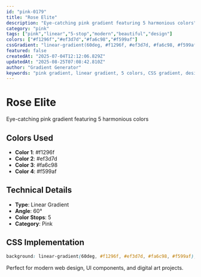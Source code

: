 ```yaml
---
id: "pink-0179"
title: "Rose Elite"
description: "Eye-catching pink gradient featuring 5 harmonious colors"
category: "pink"
tags: ["pink","linear","5-stop","modern","beautiful","design"]
colors: ["#f1296f","#ef3d7d","#fa6c98","#f599af"]
cssGradient: "linear-gradient(60deg, #f1296f, #ef3d7d, #fa6c98, #f599af)"
featured: false
createdAt: "2025-07-04T12:12:06.829Z"
updatedAt: "2025-08-25T07:08:42.810Z"
author: "Gradient Generator"
keywords: "pink gradient, linear gradient, 5 colors, CSS gradient, design, #f1296f, #ef3d7d, #fa6c98, #f599af"
---
```


# Rose Elite

Eye-catching pink gradient featuring 5 harmonious colors

## Colors Used
- **Color 1**: #f1296f
- **Color 2**: #ef3d7d
- **Color 3**: #fa6c98
- **Color 4**: #f599af

## Technical Details
- **Type**: Linear Gradient
- **Angle**: 60°
- **Color Stops**: 5
- **Category**: Pink

## CSS Implementation
```css
background: linear-gradient(60deg, #f1296f, #ef3d7d, #fa6c98, #f599af);
```

Perfect for modern web design, UI components, and digital art projects.
